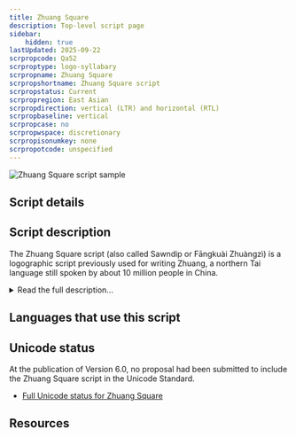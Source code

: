 ```yaml
---
title: Zhuang Square
description: Top-level script page
sidebar:
    hidden: true
lastUpdated: 2025-09-22
scrpropcode: Qa52
scrproptype: logo-syllabary
scrpropname: Zhuang Square
scrpropshortname: Zhuang Square script
scrpropstatus: Current
scrpropregion: East Asian
scrpropdirection: vertical (LTR) and horizontal (RTL)
scrpropbaseline: vertical
scrpropcase: no
scrpropwspace: discretionary
scrpropisonumkey: none
scrpropotcode: unspecified
---
```



![Zhuang Square script sample](../images/qa52-sample.png "Excerpt from the UDHR in Zhuang Square script.")

## Script details

<ScriptDetails />

## Script description

The Zhuang Square script (also called Sawndip or Fāngkuài Zhuàngzì) is a logographic script previously used for writing Zhuang, a northern Tai language still spoken by about 10 million people in China.

<details>
<summary>Read the full description...</summary>It is not known whether this script is still in use; some scholars claim it is extinct whilst others claim it is still used in rural areas. The present official script for writing Zhuang is [Latin](/scrlang/scripts/latn).

The Zhuang Square  script is made up of a combination of Chinese characters, Chinese-like characters, and symbols borrowed from other scripts such as the [Latin](/scrlang/scripts/latn) alphabet and (possibly) [Myanmar](/scrlang/scripts/mymr). There is only one dictionary published in Zhuang Square script; this lists 10,000 characters.

_This script is not currently recognized by the [ISO 15924 standard](http://www.unicode.org/iso15924/), but is included in ScriptSource for research purposes. If you have any information on this script, please add the information to this site. Your contributions can be a great help in refining and expanding the ISO 15924 standard. The [Script Encoding Initiative](https://sei.berkeley.edu/) is working to support the inclusion of this script in the standard, and contributions here will support their efforts._
</details>

## Languages that use this script

<WsList script='Qa52' wsMax='5' />

## Unicode status

At the publication of Version 6.0, no proposal had been submitted to include the Zhuang Square script in the Unicode Standard.

- [Full Unicode status for Zhuang Square](/scrlang/unicode/qa52-unicode)



## Resources

<ScriptResources detailSummary='seemore' />

